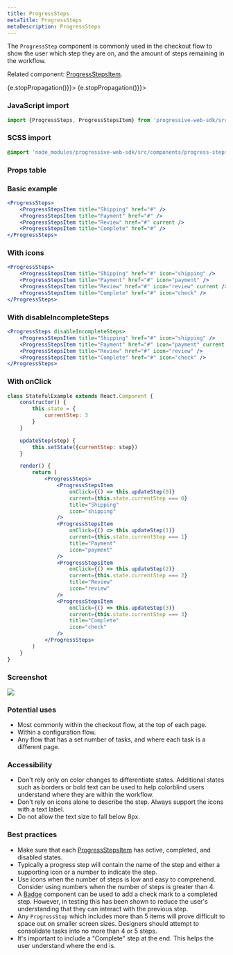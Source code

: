 ```yaml
---
title: ProgressSteps
metaTitle: ProgressSteps
metaDescription: ProgressSteps
---
```



<div class="component-intro">

The `ProgressStep` component is commonly used in the checkout flow to show the user which step they are on, and the amount of steps remaining in the workflow.

Related component: [ProgressStepsItem](ProgressStepsItem).

</div>

<div onClick={(e) => {e.stopPropagation()}}>
<Tabs activeIndex={0} className="devcenter">
<TabsPanel title="Code" onClick={(e) => {e.stopPropagation()}}>

### JavaScript import

```jsx
import {ProgressSteps, ProgressStepsItem} from 'progressive-web-sdk/src/components/progress-steps'
```

### SCSS import

```scss
@import 'node_modules/progressive-web-sdk/src/components/progress-steps/base';
```

### Props table

<PropsTable propMetaData={props.componentMetadata.childrenComponentProp} />

### Basic example

```jsx react-live=true
<ProgressSteps>
    <ProgressStepsItem title="Shipping" href="#" />
    <ProgressStepsItem title="Payment" href="#" />
    <ProgressStepsItem title="Review" href="#" current />
    <ProgressStepsItem title="Complete" href="#" />
</ProgressSteps>
```

### With icons

```jsx react-live=true
<ProgressSteps>
    <ProgressStepsItem title="Shipping" href="#" icon="shipping" />
    <ProgressStepsItem title="Payment" href="#" icon="payment" />
    <ProgressStepsItem title="Review" href="#" icon="review" current />
    <ProgressStepsItem title="Complete" href="#" icon="check" />
</ProgressSteps>
```

### With disableIncompleteSteps

```jsx react-live=true
<ProgressSteps disableIncompleteSteps>
    <ProgressStepsItem title="Shipping" href="#" icon="shipping" />
    <ProgressStepsItem title="Payment" href="#" icon="payment" current />
    <ProgressStepsItem title="Review" href="#" icon="review" />
    <ProgressStepsItem title="Complete" href="#" icon="check" />
</ProgressSteps>
```

### With onClick

```jsx react-live=true
class StatefulExample extends React.Component {
    constructor() {
        this.state = {
            currentStep: 3
        }
    }

    updateStep(step) {
        this.setState({currentStep: step})
    }

    render() {
        return (
            <ProgressSteps>
                <ProgressStepsItem
                    onClick={() => this.updateStep(0)}
                    current={this.state.currentStep === 0}
                    title="Shipping"
                    icon="shipping"
                />
                <ProgressStepsItem
                    onClick={() => this.updateStep(1)}
                    current={this.state.currentStep === 1}
                    title="Payment"
                    icon="payment"
                />
                <ProgressStepsItem
                    onClick={() => this.updateStep(2)}
                    current={this.state.currentStep === 2}
                    title="Review"
                    icon="review"
                />
                <ProgressStepsItem
                    onClick={() => this.updateStep(3)}
                    current={this.state.currentStep === 3}
                    title="Complete"
                    icon="check"
                />
            </ProgressSteps>
        )
    }
}
```

</TabsPanel>
<TabsPanel title="Design" class="markdown">

### Screenshot

![](./images/components/progress-steps/progresssteps-uikit.png)

### Potential uses

-   Most commonly within the checkout flow, at the top of each page.
-   Within a configuration flow.
-   Any flow that has a set number of tasks, and where each task is a different page.

### Accessibility

-   Don't rely only on color changes to differentiate states. Additional states such as borders or bold text can be used to help colorblind users understand where they are within the workflow.
-   Don't rely on icons alone to describe the step. Always support the icons with a text label.
-   Do not allow the text size to fall below 8px.

### Best practices

-   Make sure that each [ProgressStepsItem](ProgressStepsItem) has active, completed, and disabled states.
-   Typically a progress step will contain the name of the step and either a supporting icon or a number to indicate the step.
-   Use icons when the number of steps is low and easy to comprehend. Consider using numbers when the number of steps is greater than 4.
-   A [Badge](Badge) component can be used to add a check mark to a completed step. However, in testing this has been shown to reduce the user's understanding that they can interact with the previous step.
-   Any `ProgressStep` which includes more than 5 items will prove difficult to space out on smaller screen sizes. Designers should attempt to consolidate tasks into no more than 4 or 5 steps.
-   It's important to include a "Complete" step at the end. This helps the user understand where the end is.

</TabsPanel>
</Tabs>
</div>
